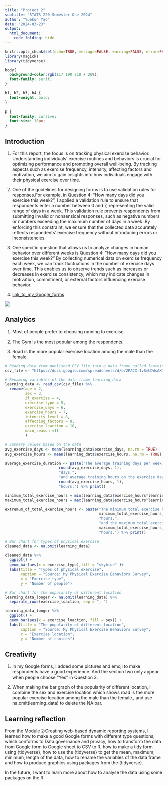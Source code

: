 ```yaml
---
title: "Project 2"
subtitle: "STATS 220 Semester One 2024"
author: "Yuekun Yao"
date: "2024-03-23"
output:
  html_document:
    code_folding: hide
---
```


```r
knitr::opts_chunk$set(echo=TRUE, message=FALSE, warning=FALSE, error=FALSE)
library(magick)
library(tidyverse)
```

```css
body{
  background-color:rgb(117 190 218 / 20%);
  font-family: serif;
}

h1, h2, h3, h4 {
  font-weight: bold;
}

p {
  font-family: cursive;
  font-size: 18px;
}
```


## Introduction
1. For this report, the focus is on tracking physical exercise behavior. Understanding individuals' exercise routines and behaviors is crucial for optimizing performance and promoting overall well-being. By tracking aspects such as exercise frequency, intensity, affecting factors and motivation, we aim to gain insights into how individuals engage with their physical exercise over time.

2. One of the guidelines for designing forms is to use validation rules for responses.For example, in Question 4: "How many days did you exercise this week?", I applied a validation rule to ensure that respondents enter a number between 0 and 7, representing the valid range of days in a week. This validation rule prevents respondents from submitting invalid or nonsensical responses, such as negative numbers or numbers exceeding the maximum number of days in a week. By enforcing this constraint, we ensure that the collected data accurately reflects respondents' exercise frequency without introducing errors or inconsistencies.

3. One specific question that allows us to analyze changes in human behavior over different weeks is Question 4: "How many days did you exercise this week?" By collecting numerical data on exercise frequency each week, we can track fluctuations in the number of exercise days over time. This enables us to observe trends such as increases or decreases in exercise consistency, which may indicate changes in motivation, commitment, or external factors influencing exercise behavior.

4. [link_to_my_Google_forms](https://forms.gle/BMC9scE9HjkCp8qy7)

![](https://buzzrx.s3.amazonaws.com/d1c6326d-04b2-48f9-95df-9e5d2b492bfe/WhyDoExerciseNeedsVaryBetweenIndividuals.png)

## Analytics
1. Most of people prefer to choosing running to exercise.

2. The Gym is the most popular among the respondents.

3. Road is the more popular exercise location among the male than the female.
```r
# Reading data from published CSV file into a data frame called learning_data
csv_file <- "https://docs.google.com/spreadsheets/d/e/2PACX-1vSmUDWsAXTLGBXuf6gxC8vctyKPe9Vr-Qk4sdyNd4bQILq7X69iFs_FwW-M3-dlpYbZ_7-2hV_es6OZ/pub?gid=1145940176&single=true&output=csv"

# Renaming variables of the data frame learning_data
learning_data <- read_csv(csv_file) %>%
  rename(age = 2,
         sex = 3,
         if_exercise = 4,
         exercise_type = 5,
         exercise_days = 6,
         exercise_hours = 7,
         intensity_level = 8,
         affecting_factors = 9,
         exercise_loaction = 10,
         main_reason =11
         ) 

# Summary values based on the data
avg_exercise_days <- mean(learning_data$exercise_days, na.rm = TRUE)
avg_exercise_hours <- mean(learning_data$exercise_hours, na.rm = TRUE)

average_exercise_duration <- paste("The average training days per week of respondents are", 
                        round(avg_exercise_days, 1),
                        "days,",
                        "and average training hours on the exercise day are",
                        round(avg_exercise_hours, 1),
                        "hours.") %>% print()

minimum_total_exercise_hours = min(learning_data$exercise_hours*learning_data$exercise_days, na.rm = TRUE)
maximum_total_exercise_hours = max(learning_data$exercise_hours*learning_data$exercise_days, na.rm = TRUE)

extremum_of_total_exercise_hours <- paste("The minimum total exercise hours of respondents who exercise per week are",
                                          minimum_total_exercise_hours,
                                          "hours,",
                                          "and the maximum total exercise hours of respondents per week are",
                                          maximum_total_exercise_hours,
                                          "hours.") %>% print()

# Bar chart for types of physical exercise
cleaned_data <- na.omit(learning_data)

cleaned_data %>%
  ggplot() +
  geom_bar(aes(x = exercise_type),fill = "skyblue" )+
  labs(title = "Types of physical exercise",
       caption = "Source: My Physical Exercise Behaviors Survey",
       x = "Exercise type",
       y = "Number of people")

# Bar chart for the popularity of different location
learning_data_longer <- na.omit(learning_data) %>%
  separate_rows(exercise_loaction, sep = ", ")

learning_data_longer %>%
  ggplot() +
  geom_bar(aes(x = exercise_loaction, fill = sex)) +
  labs(title = "The popularity of different location",
       caption = "Source: My Physical Exercise Behaviors Survey",
       x = "Exercise location",
       y = "Number of choices") 

```

## Creativity
1. In my Google forms, I added some pictures and emoji to make respondents have a good experience. And the section two only appear when people choose "Yes" in Question 3.

2. When making the bar graph of the popularity of different location, I combine the sex and exercise location which shows road is the more popular exercise location among the male than the female., and use na.omit(learning_data) to delete the NA bar.


## Learning reflection
From the Module 2:Creating web-based dynamic reporting systems, I learned how to make a good Google forms with different type questions, which conforms to Data governance and privacy, how to transform the data from Google form to Google sheet to CSV to R, how to make a tidy form using {tidyverse}, how to use the {tidyverse} to get the mean, maximum, minimum, length of the data, how to rename the variables of the data frame and how to produce graphics using packages from the {tidyverse}.

In the future, I want to learn more about how to analyse the data using some packages on the R.





